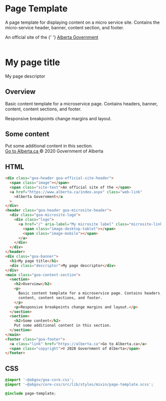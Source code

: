 
<Meta title="Component Library/Page Layout/Template" />

# Page Template

A page template for displaying content on a micro service site. Contains the micro-service header, banner, content section, and footer.

<Canvas>
  <Story name="Microservice content" height={800} parameters={{}}>
    <div class="goa-header goa-official-site-header">
      <span class="image"></span>
      <span class="site-text">An official site of the </span>{' '}
      <a href="https://www.alberta.ca/index.aspx" class="web-link">
        Alberta Government
      </a>
    </div>
    <header class="goa-header goa-microsite-header">
      <div class="goa-microsite-logo">
        <div class="logo">
          <a href="/" aria-label="My microsite label" class="microsite-link">
            <span class="image-desktop-tablet"></span>
            <span class="image-mobile"></span>
          </a>
        </div>
      </div>
    </header>
    <div class="goa-banner">
      <h1>My page title</h1>
      <div class="descriptor">My page descriptor</div>
    </div>
    <main class="goa-content-section">
      <section>
        <h2>Overview</h2>
        <p>
          Basic content template for a microservice page. Contains headers,
          banner, content, content sections, and footer.
        </p>
        <p>Responsive breakpoints change margins and layout.</p>
      </section>
      <section>
        <h2>Some content</h2>
        Put some additional content in this section.
      </section>
    </main>
    <footer class="goa-footer">
      <a class="link" href="https://alberta.ca">
        Go to Alberta.ca
      </a>
      <span class="copyright">© 2020 Government of Alberta</span>
    </footer>
  </Story>
</Canvas>

## HTML

```html
<div class="goa-header goa-official-site-header">
  <span class="image"></span>
  <span class="site-text">An official site of the </span>
  <a href="https://www.alberta.ca/index.aspx" class="web-link"
    >Alberta Government</a
  >
</div>
<header class="goa-header goa-microsite-header">
  <div class="goa-microsite-logo">
    <div class="logo">
      <a href="/" aria-label="My microsite label" class="microsite-link">
        <span class="image-desktop-tablet"></span>
        <span class="image-mobile"></span>
      </a>
    </div>
  </div>
</header>
<div class="goa-banner">
  <h1>My page title</h1>
  <div class="descriptor">My page descriptor</div>
</div>
<main class="goa-content-section">
  <section>
    <h2>Overview</h2>
    <p>
      Basic content template for a microservice page. Contains headers, banner,
      content, content sections, and footer.
    </p>
    <p>Responsive breakpoints change margins and layout.</p>
  </section>
  <section>
    <h2>Some content</h2>
    Put some additional content in this section.
  </section>
</main>
<footer class="goa-footer">
  <a class="link" href="https://alberta.ca">Go to Alberta.ca</a>
  <span class="copyright">© 2020 Government of Alberta</span>
</footer>
```

## CSS

```css
@import '~@abgov/goa-core.css';
@import '~@abgov/core-css/src/lib/styles/mixin/page-template.scss';

@include page-template;
```

